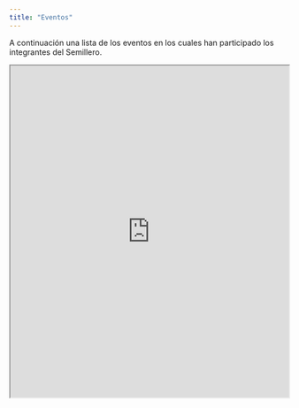 ```yaml
---
title: "Eventos"
---
```


A continuación una lista de los eventos en los cuales han participado los integrantes del Semillero.

<iframe src="https://docs.google.com/spreadsheets/d/e/2PACX-1vTbF9JePnnmDndWXdaFexnzwmcpagteJCU4MErN98jn3gxFYlRLYxf9HUq_VuGKAcMAfz4cZWHkZ9TP/pubhtml" style="width: 100%; height: 600px;"></iframe>
